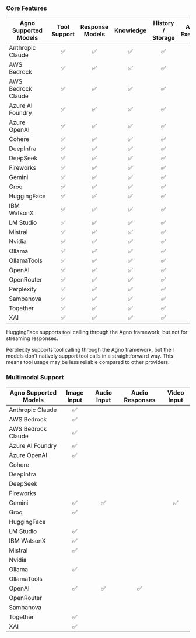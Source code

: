 ### Core Features

| Agno Supported Models | Tool Support | Response Models | Knowledge | History / Storage | Async Execution | Async Tool Support |
| --------------------- | :----------: | :-------------: | :-------: | :---------------: | :-------------: | :----------------: |
| Anthropic Claude      |      ✅      |       ✅        |    ✅     |        ✅         |       ✅        |         ✅         |
| AWS Bedrock           |      ✅      |       ✅        |    ✅     |        ✅         |                 |                    |
| AWS Bedrock Claude    |      ✅      |       ✅        |    ✅     |        ✅         |       ✅        |         ✅         |
| Azure AI Foundry      |      ✅      |       ✅        |    ✅     |        ✅         |       ✅        |         ✅         |
| Azure OpenAI          |      ✅      |       ✅        |    ✅     |        ✅         |       ✅        |         ✅         |
| Cohere                |      ✅      |       ✅        |    ✅     |        ✅         |       ✅        |         ✅         |
| DeepInfra             |      ✅      |       ✅        |    ✅     |        ✅         |       ✅        |         ✅         |
| DeepSeek              |      ✅      |       ✅        |    ✅     |        ✅         |       ✅        |         ✅         |
| Fireworks             |      ✅      |       ✅        |    ✅     |        ✅         |       ✅        |         ✅         |
| Gemini                |      ✅      |       ✅        |    ✅     |        ✅         |       ✅        |         ✅         |
| Groq                  |      ✅      |       ✅        |    ✅     |        ✅         |       ✅        |         ✅         |
| HuggingFace           |      ✅      |       ✅        |    ✅     |        ✅         |       ✅        |         ✅         |
| IBM WatsonX           |      ✅      |       ✅        |    ✅     |        ✅         |       ✅        |         ✅         |
| LM Studio             |      ✅      |       ✅        |    ✅     |        ✅         |       ✅        |         ✅         |
| Mistral               |      ✅      |       ✅        |    ✅     |        ✅         |       ✅        |         ✅         |
| Nvidia                |      ✅      |       ✅        |    ✅     |        ✅         |       ✅        |         ✅         |
| Ollama                |      ✅      |       ✅        |    ✅     |        ✅         |       ✅        |         ✅         |
| OllamaTools           |      ✅      |       ✅        |    ✅     |        ✅         |       ✅        |         ✅         |
| OpenAI                |      ✅      |       ✅        |    ✅     |        ✅         |       ✅        |         ✅         |
| OpenRouter            |      ✅      |       ✅        |    ✅     |        ✅         |       ✅        |         ✅         |
| Perplexity            |      ✅      |       ✅        |    ✅     |        ✅         |       ✅        |         ✅         |
| Sambanova             |      ✅      |       ✅        |    ✅     |        ✅         |       ✅        |         ✅         |
| Together              |      ✅      |       ✅        |    ✅     |        ✅         |       ✅        |         ✅         |
| XAI                   |      ✅      |       ✅        |    ✅     |        ✅         |       ✅        |         ✅         |

<Note>

HuggingFace supports tool calling through the Agno framework, but not for streaming
responses.

</Note>

<Note>

Perplexity supports tool calling through the Agno framework, but their models don't
natively support tool calls in a straightforward way. This means tool usage may
be less reliable compared to other providers.

</Note>

### Multimodal Support

| Agno Supported Models | Image Input | Audio Input | Audio Responses | Video Input |
| --------------------- | :---------: | :---------: | :-------------: | :---------: |
| Anthropic Claude      |     ✅      |             |                 |             |
| AWS Bedrock           |     ✅      |             |                 |             |
| AWS Bedrock Claude    |     ✅      |             |                 |             |
| Azure AI Foundry      |     ✅      |             |                 |             |
| Azure OpenAI          |     ✅      |             |                 |             |
| Cohere                |             |             |                 |             |
| DeepInfra             |             |             |                 |             |
| DeepSeek              |             |             |                 |             |
| Fireworks             |             |             |                 |             |
| Gemini                |     ✅      |     ✅      |                 |     ✅      |
| Groq                  |     ✅      |             |                 |             |
| HuggingFace           |             |             |                 |             |
| LM Studio             |     ✅      |             |                 |             |
| IBM WatsonX           |     ✅      |             |                 |             |
| Mistral               |     ✅      |             |                 |             |
| Nvidia                |             |             |                 |             |
| Ollama                |     ✅      |             |                 |             |
| OllamaTools           |             |             |                 |             |
| OpenAI                |     ✅      |     ✅      |       ✅        |             |
| OpenRouter            |             |             |                 |             |
| Sambanova             |             |             |                 |             |
| Together              |     ✅      |             |                 |             |
| XAI                   |     ✅      |             |                 |             |
